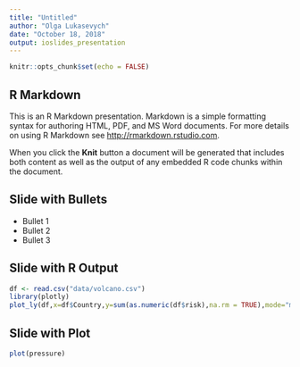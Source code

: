 ```yaml
---
title: "Untitled"
author: "Olga Lukasevych"
date: "October 18, 2018"
output: ioslides_presentation
---
```


```r
knitr::opts_chunk$set(echo = FALSE)
```

## R Markdown

This is an R Markdown presentation. Markdown is a simple formatting syntax for authoring HTML, PDF, and MS Word documents. For more details on using R Markdown see <http://rmarkdown.rstudio.com>.

When you click the **Knit** button a document will be generated that includes both content as well as the output of any embedded R code chunks within the document.

## Slide with Bullets

- Bullet 1
- Bullet 2
- Bullet 3

## Slide with R Output

```r
df <- read.csv("data/volcano.csv")
library(plotly)
plot_ly(df,x=df$Country,y=sum(as.numeric(df$risk),na.rm = TRUE),mode="markers")
```

## Slide with Plot

```r
plot(pressure)
```

